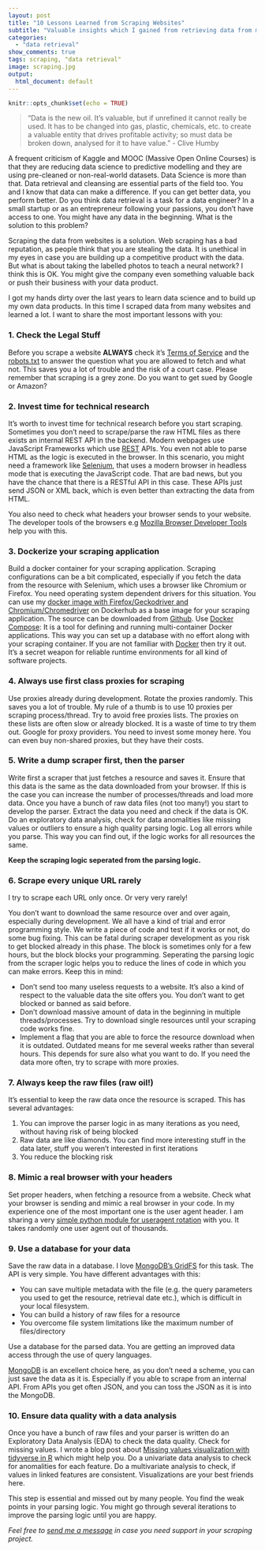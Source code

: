 ```yaml
---
layout: post
title: "10 Lessons Learned from Scraping Websites"
subtitle: "Valuable insights which I gained from retrieving data from many websites over the last years which I want to share with you"
categories:
  - "data retrieval"
show_comments: true
tags: scraping, "data retrieval"
image: scraping.jpg
output:
  html_document: default
---
```


```r
knitr::opts_chunk$set(echo = TRUE)
```

> "Data is the new oil. It's valuable, but if unrefined it cannot really be used. It has to be changed into gas, plastic, chemicals, etc. to create a valuable entity that drives profitable activity; so must data be broken down, analysed for it to have value." - Clive Humby

A frequent criticism of Kaggle and MOOC (Massive Open Online Courses) is that they are reducing data science to predictive modelling and they are using pre-cleaned or non-real-world datasets. Data Science is more than that. Data retrieval and cleansing are essential parts of the field too. You and I know that data can make a difference. If you can get better data, you perform better. Do you think data retrieval is a task for a data engineer? In a small startup or as an entrepreneur following your passions, you don't have access to one. You might have any data in the beginning. What is the solution to this problem? 

Scraping the data from websites is a solution. Web scraping has a bad reputation, as people think that you are stealing the data. It is unethical in my eyes in case you are building up a competitive product with the data. But what is about taking the labelled photos to teach a neural network? I think this is OK. You might give the company even something valuable back or push their business with your data product.

I got my hands dirty over the last years to learn data science and to build up my own data products. In this time I scraped data from many websites and learned a lot. I want to share the most important lessons with you:

### 1. Check the Legal Stuff

Before you scrape a website __ALWAYS__ check it's [Terms of Service](https://en.wikipedia.org/wiki/Terms_of_service) and the  [robots.txt](https://en.wikipedia.org/wiki/Robots_exclusion_standard) to answer the question what you are allowed to fetch and what not. This saves you a lot of trouble and the risk of a court case. Please remember that scraping is a grey zone. Do you want to get sued by Google or Amazon?

### 2. Invest time for technical research

It's worth to invest time for technical research before you start scraping. Sometimes you don't need to scrape/parse the raw HTML files as there exists an internal REST API in the backend. Modern webpages use JavaScript Frameworks which use [REST](https://en.wikipedia.org/wiki/Representational_state_transfer) APIs. You even not able to parse HTML as the logic is executed in the browser. In this scenario, you might need a framework like [Selenium](https://www.seleniumhq.org/), that uses a modern browser in headless mode that is executing the JavaScript code. That are bad news, but you have the chance that there is a RESTful API in this case. These APIs just send JSON or XML back, which is even better than extracting the data from HTML. 

You also need to check what headers your browser sends to your website. The developer tools of the browsers e.g [Mozilla Browser Developer Tools](https://developer.mozilla.org/en-US/docs/Learn/Common_questions/What_are_browser_developer_tools) help you with this.


### 3. Dockerize your scraping application

Build a docker container for your scraping application. Scraping configurations can be a bit complicated, especially if you fetch the data from the resource with Selenium, which uses a browser like Chromium or Firefox. You need operating system dependent drivers for this situation. You can use my [docker image with Firefox/Geckodriver and Chromium/Chromedriver](https://cloud.docker.com/repository/docker/jenslaufer/docker-chromedriver-geckodriver) on Dockerhub as a base image for your scraping application. The source can be downloaded from [Github](https://github.com/jenslaufer/docker-chromedriver-geckodriver). Use [Docker Compose](https://docs.docker.com/compose/): It is a tool for defining and running multi-container Docker applications. This way you can set up a database with no effort along with your scraping container.
If you are not familiar with [Docker](https://github.com) then try it out. It's a secret weapon for reliable runtime environments for all kind of software projects.



### 4. Always use first class proxies for scraping

Use proxies already during development. Rotate the proxies randomly. This saves you a lot of trouble. My rule of a thumb is to use 10 proxies per scraping process/thread. Try to avoid free proxies lists. The proxies on these lists are often slow or already blocked. It is a waste of time to try them out. Google for proxy providers. You need to invest some money here. You can even buy non-shared proxies, but they have their costs.


### 5. Write a dump scraper first, then the parser


Write first a scraper that just fetches a resource and saves it. Ensure that this data is the same as the data downloaded from your browser. If this is the case you can increase the number of processes/threads and load more data. Once you have a bunch of raw data files (not too many!) you start to develop the parser. Extract the data you need and check if the data is OK. Do an exploratory data analysis, check for data anomalities like missing values or outliers to ensure a high quality parsing logic. Log all errors while you parse. This way you can find out, if the logic works for all resources the same. 

__Keep the scraping logic seperated from the parsing logic.__


### 6. Scrape every unique URL rarely

I try to scrape each URL only once. Or very very rarely!

You don't want to download the same resource over and over again, especially during development. We all have a kind of trial and error programming style. We write a piece of code and test if it works or not, do some bug fixing. This can be fatal during scraper development as you risk to get blocked already in this phase. The block is sometimes only for a few hours, but the block blocks your programming. Seperating the parsing logic from the scraper logic helps you to reduce the lines of code in which you can make errors. Keep this in mind:

- Don't send too many useless requests to a website. It's also a kind of respect to the valuable data the site offers you. You don't want to get blocked or banned as said before.
- Don't download massive amount of data in the beginning in multiple threads/processes. Try to download single resources until your scraping code works fine.
- Implement a flag that you are able to force the resource download when it is outdated. Outdated means for me several weeks rather than several hours. This depends for sure also what you want to do. If you need the data more often, try to scrape with more proxies.

### 7. Always keep the raw files (raw oil!)

It's essential to keep the raw data once the resource is scraped. This has several advantages:

1. You can improve the parser logic in as many iterations as you need, without having risk of being blocked
2. Raw data are like diamonds. You can find more interesting stuff in the data later, stuff you weren't interested in first iterations
3. You reduce the blocking risk

### 8. Mimic a real browser with your headers

Set proper headers, when fetching a resource from a website. Check what your browser is sending and mimic a real browser in your code. In my experience one of the most important one is the user agent header. I am sharing a very [simple python module for useragent rotation](https://github.com/jenslaufer/pyuseragents) with you. It takes randomly one user agent out of thousands.

### 9. Use a database for your data

Save the raw data in a database. I love [MongoDB's GridFS](https://docs.mongodb.com/manual/core/gridfs/) for this task. The API is very simple. You have different advantages with this:

- You can save multiple metadata with the file (e.g. the query parameters you used to get the resource, retrieval date etc.), which is difficult in your local filesystem.
- You can build a history of raw files for a resource
- You overcome file system limitations like the maximum number of files/directory

Use a database for the parsed data. You are getting an improved data access through the use of query languages. 

[MongoDB](https://www.mongodb.com/) is an excellent choice here, as you don't need a scheme, you can just save the data as it is. Especially if you able to scrape from an internal API. From APIs you get often JSON, and you can toss the JSON as it is into the MongoDB.

### 10. Ensure data quality with a data analysis

Once you have a bunch of raw files and your parser is written do an Exploratory Data Analysis (EDA) to check the data quality. Check for missing values. I wrote a blog post about [Missing values visualization with tidyverse in R](http://jenslaufer.com/data/analysis/visualize_missing_values_with_ggplot.html) which might help you. Do a univariate data analysis to check for anomalities for each feature. Do a multivariate analysis to check, if values in linked features are consistent. Visualizations are your best friends here.

This step is essential and missed out by many people. You find the weak points in your parsing logic. You might go through several iterations to improve the parsing logic until you are happy.

_Feel free to [send me a message](mailto:jenslaufer@gmail.com) in case you need support in your scraping project._